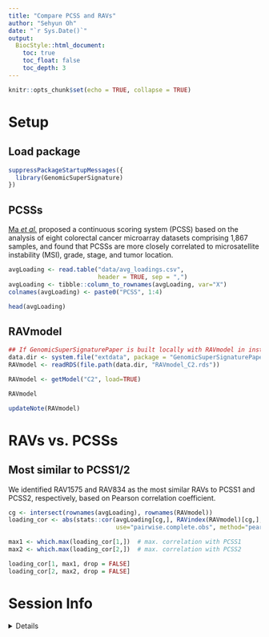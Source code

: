 ```yaml
---
title: "Compare PCSS and RAVs"
author: "Sehyun Oh"
date: "`r Sys.Date()`"
output:
  BiocStyle::html_document:
    toc: true
    toc_float: false
    toc_depth: 3
---
```


```r
knitr::opts_chunk$set(echo = TRUE, collapse = TRUE)
```


# Setup
## Load package
```r
suppressPackageStartupMessages({
  library(GenomicSuperSignature)
})
```

## PCSSs
[Ma *et al.*](https://genomebiology.biomedcentral.com/articles/10.1186/s13059-018-1511-4) 
proposed a continuous scoring system (PCSS) based on the analysis of eight 
colorectal cancer microarray datasets comprising 1,867 samples, and found that
PCSSs are more closely correlated to microsatellite instability (MSI), grade, 
stage, and tumor location. 

```r
avgLoading <- read.table("data/avg_loadings.csv", 
                         header = TRUE, sep = ",")
avgLoading <- tibble::column_to_rownames(avgLoading, var="X")
colnames(avgLoading) <- paste0("PCSS", 1:4)

head(avgLoading)
```

## RAVmodel
```r
## If GenomicSuperSignaturePaper is built locally with RAVmodel in inst/extdata
data.dir <- system.file("extdata", package = "GenomicSuperSignaturePaper")
RAVmodel <- readRDS(file.path(data.dir, "RAVmodel_C2.rds"))
```

```r
RAVmodel <- getModel("C2", load=TRUE)
```

```r
RAVmodel

updateNote(RAVmodel)
```

# RAVs vs. PCSSs
## Most similar to PCSS1/2
We identified RAV1575 and RAV834 as the most similar RAVs to PCSS1 and PCSS2, 
respectively, based on Pearson correlation coefficient.

```r
cg <- intersect(rownames(avgLoading), rownames(RAVmodel))
loading_cor <- abs(stats::cor(avgLoading[cg,], RAVindex(RAVmodel)[cg,], 
                              use="pairwise.complete.obs", method="pearson"))

max1 <- which.max(loading_cor[1,])  # max. correlation with PCSS1
max2 <- which.max(loading_cor[2,])  # max. correlation with PCSS2
```

```r
loading_cor[1, max1, drop = FALSE]
loading_cor[2, max2, drop = FALSE]
```


# Session Info

<details>
```r
sessionInfo()
```
</details>

